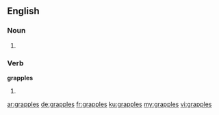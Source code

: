 ==English==

===Noun===
{{head|en}}

# {{plural of|grapple}}

===Verb===
'''grapples'''

# {{en-third-person singular of|grapple}}

[[ar:grapples]]
[[de:grapples]]
[[fr:grapples]]
[[ku:grapples]]
[[my:grapples]]
[[vi:grapples]]